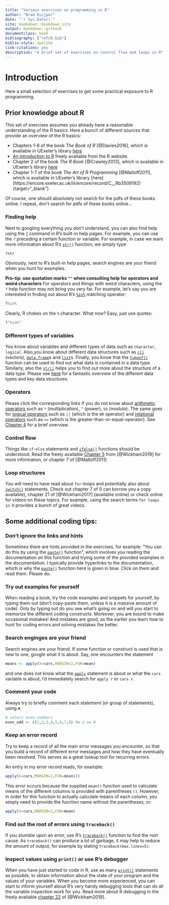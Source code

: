 ```yaml
--- 
title: "Various exercises on programming in R"
author: "Bram Kuijper"
date: "`r Sys.Date()`"
site: bookdown::bookdown_site
output: bookdown::gitbook
documentclass: book
bibliography: ["refsR.bib"]
biblio-style: apalike
link-citations: yes
description: "A brief set of exercises on control flow and loops in R"
---
```


# Introduction

Here a small selection of exercises to get some practical exposure to R programming.

## Prior knowledge about R
This set of exercises assumes you already have a reasonable understanding of the R basics. Here a bunch of different sources that provide an overview of the R basics:
 
* Chapters 1-8 of the book *The Book of R* [@Davies2016], which is available in UExeter's library [here](https://encore.exeter.ac.uk/iii/encore/record/C__Rb3554370){target="_blank"} 
* [An introduction to R](https://cran.r-project.org/doc/manuals/r-release/R-intro.html){target="_blank"} freely available from the R website.
* Chapter 2 of the book *The R Book* [@Crawley2013], which is available in UExeter's library [here](https://encore.exeter.ac.uk/iii/encore/record/C__Rb3361719){target="_blank"}
* Chapter 1-7 of the book *The Art of R Programming* [@Matloff2011], which is available in UExeter's library [here]
(https://encore.exeter.ac.uk/iii/encore/record/C__Rb3509192){target="_blank"}

Of course, one should absolutely not search for the pdfs of these books online. I repeat, don't search for pdfs of these books online...

### Finding help
Next to googling everything you don't understand, you can also find help using the [`?`](https://stat.ethz.ch/R-manual/R-devel/library/utils/html/Question.html){target="_blank"} command in R's built-in help pages. For example, you can use the `?` preceding a certain function or variable. For example, in case we want more information about R's [`str()`](https://stat.ethz.ch/R-manual/R-devel/library/utils/html/str.html) function, we simply type
```r
?str
```
Obviously, next to R's built-in help pages, search engines are your friend when you hunt for examples. 

**Pro-tip: use quotation marks `""` when consulting help for operators and weird characters** For operators and things with weird characters, using the  `?` help function may not bring you very far. For example, let's say you are interested in finding out about R's [`%in%`](https://stat.ethz.ch/R-manual/R-devel/library/base/html/match.html) matching operator:
```r
?%in%
```

Clearly, R chokes on the `%` character. What now? Easy, just use quotes:
```r
?"%in%"
```

### Different types of variables
You know about variables and different types of data such as `character`, `logical`. Also,you know about different data structures such as [`c()`](https://stat.ethz.ch/R-manual/R-devel/library/base/html/c.html){target="_blank"} (vectors), [`data.frame`](https://stat.ethz.ch/R-manual/R-devel/library/base/html/data.frame.html){target="_blank"}s and [`list`](https://stat.ethz.ch/R-manual/R-devel/library/base/html/list.html){target="_blank"}s. Finally, you know that the  [`typeof()`](https://stat.ethz.ch/R-manual/R-devel/library/base/html/typeof.html){target="_blank"} function can be used to find out what data is contained in a data type. Similarly, also the [`str()`](https://stat.ethz.ch/R-manual/R-devel/library/utils/html/str.html){target="_blank"} helps you to find out more about the structure of a data type. Please see [here](https://swcarpentry.github.io/r-novice-inflammation/13-supp-data-structures/){target="_blank"} for a fantastic overview of the different data types and key data structures.

### Operators
Please click the corresponding links if you do not know about [arithmetic operators](https://stat.ethz.ch/R-manual/R-devel/library/base/html/Arithmetic.html){target="_blank"} such as `*` (multiplication), `^` (power), `%%` (modulo). The same goes for [logical operators](https://stat.ethz.ch/R-manual/R-devel/library/base/html/Logic.html){target="_blank"} such as `||` (which is the `OR` operator) and [relational operators](https://stat.ethz.ch/R-manual/R-devel/library/base/html/Comparison.html){target="_blank"} such as `>=` (which is the greater-than-or-equal-operator). See [Chapter 4](https://bookdown.org/swen/R_for_Everyone/L03.html#r-as-a-calculator){target="_blank"} for a brief overview. 

### Control flow
Things like `if`-`else` statements and [`ifelse()`](https://stat.ethz.ch/R-manual/R-devel/library/base/html/ifelse.html){target="_blank"} functions should be understood. Read the freely available [Chapter 5](https://adv-r.hadley.nz/control-flow.html){target="_blank"} from [@Wickham2019] for more information, or chapter 7 of [@Matloff2011] 

### Loop structures
You will need to have read about `for`-loops and potentially also about [`switch()`](https://stat.ethz.ch/R-manual/R-devel/library/base/html/switch.html){target="_blank"} statements. Check out chapter 7 of (I can borrow you a copy available), chapter 21 of [@Wickham2017] (available online) or check online for videos on these topics. For example, using the search terms `for loops in R` provides a bunch of great videos. 

## Some additional coding tips:

### Don't ignore the links and hints
 Sometimes there are hints provided in the exercises, for example:
"You can do this by using the [`paste()`](https://stat.ethz.ch/R-manual/R-patched/library/base/html/paste.html){target="_blank"} function", which involves
you reading the documentation on this function and trying
some of the provided examples in the documentation. I typically provide hyperlinks to the documentation, which is why the [`paste()`](https://stat.ethz.ch/R-manual/R-patched/library/base/html/paste.html) function here is given in blue. Click on them and read them. Please do.

### Try out examples for yourself
When reading a book, try the code examples and snippets for yourself, by typing them out (don't copy-paste them, unless it is a massive amount of code). Only by typing out do you see what's going on and will you start to memorize the different coding constructs. Moreover, you are bound to make occasional mistakes! And mistakes are good, as the earlier you learn how to hunt for coding errors and solving mistakes the better.

### Search enginges are your friend
Search engines are your friend. If some function or construct is used that is new to one, google what it is about. Say, one encounters the statement 
```r
means <- apply(X=cars,MARGIN=2,FUN=mean)
```
and one does not know what the [`apply`](https://stat.ethz.ch/R-manual/R-devel/library/base/html/apply.html){target="_blank"} statement is about or what the `cars` variable is about, I'd immediately search for `apply r` or `cars r`. 

### Comment your code
Always try to briefly comment each statement (or group of statements), using `#`. 
```r
# select even numbers
even_odd <- c(1,2,3,4,5,6,7,8) %% 2 == 0
```

### Keep an error record
Try to keep a record of all the main error messages you encounter, so that you build a record of different error messages and how they have eventually been resolved. This serves as a great lookup tool for recurring errors. 

An entry in my error record reads, for example:
```r
apply(X=cars,MARGIN=2,FUN=mean())
```
This error occurs because the supplied `mean()` function used to calculate means of the different columns is provided with parentheses `()`. However, in order for this function to actually calculate means of each column, you simply need to provide the function name without the parentheses, or:
```r
apply(X=cars,MARGIN=2,FUN=mean)
```


### Find out the root of errors using `traceback()`
If you stumble upon an error, use R's [`traceback()`](https://stat.ethz.ch/R-manual/R-devel/library/base/html/traceback.html){target="_blank"} function to find the root cause. As `traceback()` can produce a lot of garbage, it may help to reduce the amount of output, for example by stating `traceback(max.lines=5)`.

### Inspect values using `print()` or use R's debugger
When you have just started to code in R, use as many [`print()`](https://stat.ethz.ch/R-manual/R-patched/library/base/html/print.html){target="_blank"} statements as possible, to obtain information about the state of your program and the values of your variables. When you become more experienced, you can start to inform yourself about R's very handy debugging tools that can do all the variable inspection work for you. Read more about R debugging in the freely available [chapter 22](https://adv-r.hadley.nz/debugging.html) of [@Wickham2019].

